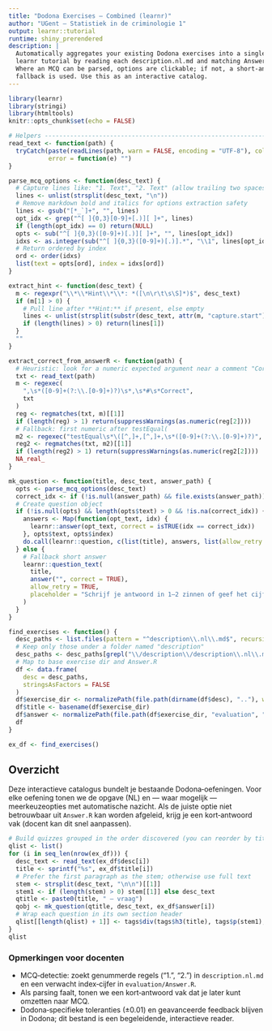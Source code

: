 ```yaml
---
title: "Dodona Exercises — Combined (learnr)"
author: "UGent — Statistiek in de criminologie 1"
output: learnr::tutorial
runtime: shiny_prerendered
description: |
  Automatically aggregates your existing Dodona exercises into a single
  learnr tutorial by reading each description.nl.md and matching Answer.R.
  Where an MCQ can be parsed, options are clickable; if not, a short-answer
  fallback is used. Use this as an interactive catalog.
---
```


```r
library(learnr)
library(stringi)
library(htmltools)
knitr::opts_chunk$set(echo = FALSE)

# Helpers ---------------------------------------------------------------
read_text <- function(path) {
  tryCatch(paste(readLines(path, warn = FALSE, encoding = "UTF-8"), collapse = "\n"),
           error = function(e) "")
}

parse_mcq_options <- function(desc_text) {
  # Capture lines like: "1. Text", "2. Text" (allow trailing two spaces)
  lines <- unlist(strsplit(desc_text, "\n"))
  # Remove markdown bold and italics for options extraction safety
  lines <- gsub("[*_`]+", "", lines)
  opt_idx <- grep("^[ ]{0,3}[0-9]+[.)][ ]+", lines)
  if (length(opt_idx) == 0) return(NULL)
  opts <- sub("^[ ]{0,3}([0-9]+)[.)][ ]+", "", lines[opt_idx])
  idxs <- as.integer(sub("^[ ]{0,3}([0-9]+)[.)].*", "\\1", lines[opt_idx]))
  # Return ordered by index
  ord <- order(idxs)
  list(text = opts[ord], index = idxs[ord])
}

extract_hint <- function(desc_text) {
  m <- regexpr("\\*\\*Hint\\*\\*: *([\n\r\t\s\S]*)$", desc_text)
  if (m[1] > 0) {
    # Pull line after **Hint:** if present, else empty
    lines <- unlist(strsplit(substr(desc_text, attr(m, "capture.start"), nchar(desc_text)), "\n"))
    if (length(lines) > 0) return(lines[1])
  }
  ""
}

extract_correct_from_answerR <- function(path) {
  # Heuristic: look for a numeric expected argument near a comment "Correct"
  txt <- read_text(path)
  m <- regexec(
    ",\s*([0-9]+(?:\\.[0-9]+)?)\s*,\s*#\s*Correct",
    txt
  )
  reg <- regmatches(txt, m)[[1]]
  if (length(reg) > 1) return(suppressWarnings(as.numeric(reg[2])))
  # Fallback: first numeric after testEqual(
  m2 <- regexec("testEqual\s*\([^,]+,[^,]+,\s*([0-9]+(?:\\.[0-9]+)?)", txt)
  reg2 <- regmatches(txt, m2)[[1]]
  if (length(reg2) > 1) return(suppressWarnings(as.numeric(reg2[2])))
  NA_real_
}

mk_question <- function(title, desc_text, answer_path) {
  opts <- parse_mcq_options(desc_text)
  correct_idx <- if (!is.null(answer_path) && file.exists(answer_path)) extract_correct_from_answerR(answer_path) else NA_real_
  # Create question object
  if (!is.null(opts) && length(opts$text) > 0 && !is.na(correct_idx)) {
    answers <- Map(function(opt_text, idx) {
      learnr::answer(opt_text, correct = isTRUE(idx == correct_idx))
    }, opts$text, opts$index)
    do.call(learnr::question, c(list(title), answers, list(allow_retry = TRUE, random_answer_order = FALSE)))
  } else {
    # Fallback short answer
    learnr::question_text(
      title,
      answer("", correct = TRUE),
      allow_retry = TRUE,
      placeholder = "Schrijf je antwoord in 1–2 zinnen of geef het cijfer."
    )
  }
}

find_exercises <- function() {
  desc_paths <- list.files(pattern = "^description\\.nl\\.md$", recursive = TRUE, full.names = TRUE)
  # Keep only those under a folder named "description"
  desc_paths <- desc_paths[grepl("\\/description\\/description\\.nl\\.md$|\\\\description\\\\description\\.nl\\.md$", desc_paths)]
  # Map to base exercise dir and Answer.R
  df <- data.frame(
    desc = desc_paths,
    stringsAsFactors = FALSE
  )
  df$exercise_dir <- normalizePath(file.path(dirname(df$desc), ".."), winslash = "/", mustWork = FALSE)
  df$title <- basename(df$exercise_dir)
  df$answer <- normalizePath(file.path(df$exercise_dir, "evaluation", "Answer.R"), winslash = "/", mustWork = FALSE)
  df
}

ex_df <- find_exercises()
```

## Overzicht

Deze interactieve catalogus bundelt je bestaande Dodona‑oefeningen. Voor elke oefening tonen we de opgave (NL) en — waar mogelijk — meerkeuzeopties met automatische nazicht. Als de juiste optie niet betrouwbaar uit `Answer.R` kan worden afgeleid, krijg je een kort‑antwoord vak (docent kan dit snel aanpassen).

```r
# Build quizzes grouped in the order discovered (you can reorder by title)
qlist <- list()
for (i in seq_len(nrow(ex_df))) {
  desc_text <- read_text(ex_df$desc[i])
  title <- sprintf("%s", ex_df$title[i])
  # Prefer the first paragraph as the stem; otherwise use full text
  stem <- strsplit(desc_text, "\n\n")[[1]]
  stem1 <- if (length(stem) > 0) stem[[1]] else desc_text
  qtitle <- paste0(title, " — vraag")
  qobj <- mk_question(qtitle, desc_text, ex_df$answer[i])
  # Wrap each question in its own section header
  qlist[[length(qlist) + 1]] <- tags$div(tags$h3(title), tags$p(stem1), qobj)
}
qlist
```

### Opmerkingen voor docenten

- MCQ‑detectie: zoekt genummerde regels ("1. ", "2. ") in `description.nl.md` en een verwacht index‑cijfer in `evaluation/Answer.R`.
- Als parsing faalt, tonen we een kort‑antwoord vak dat je later kunt omzetten naar MCQ.
- Dodona‑specifieke toleranties (±0.01) en geavanceerde feedback blijven in Dodona; dit bestand is een begeleidende, interactieve reader.

